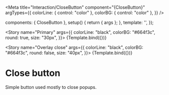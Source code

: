 
<Meta title="Interaction/CloseButton" component="{CloseButton}" argTypes={{
      colorLine: { control: "color" },
      colorBG: { control: "color" },
  }} />


  components: { CloseButton },
  setup() {
    return { args };
  },
  template: '<CloseButton v-bind="args" />',
});


<Story
  name="Primary"
  args={{
    colorLine: "black",
    colorBG: "#664f3c",
    round: true,
    size: "30px",
  }}>
  {Template.bind({})}
</Story>

<Story
  name="Overlay close"
  args={{
    colorLine: "black",
    colorBG: "#664f3c",
    round: false,
    size: "40px",
  }}>
  {Template.bind({})}
</Story>


# Close button

Simple button used mostly to close popups.
